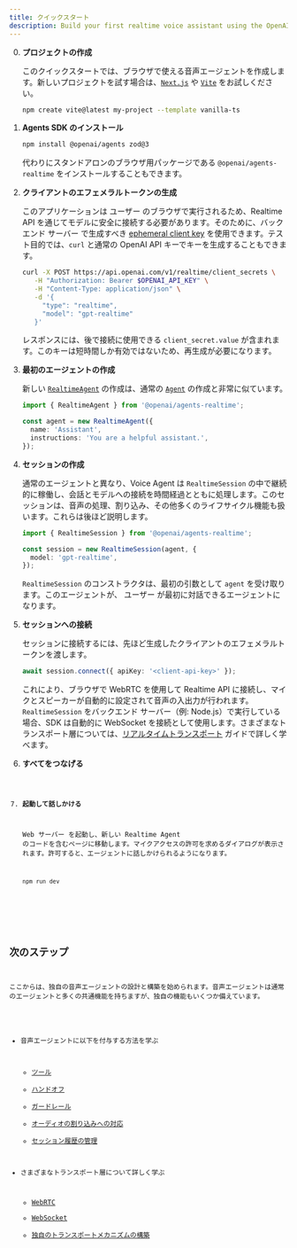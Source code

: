 ```yaml
---
title: クイックスタート
description: Build your first realtime voice assistant using the OpenAI Agents SDK in minutes.
---
```



<Steps>

0. **プロジェクトの作成**

   このクイックスタートでは、ブラウザで使える音声エージェントを作成します。新しいプロジェクトを試す場合は、[`Next.js`](https://nextjs.org/docs/getting-started/installation) や [`Vite`](https://vite.dev/guide/installation.html) をお試しください。

   ```bash
   npm create vite@latest my-project --template vanilla-ts
   ```

1. **Agents SDK のインストール**

   ```bash
   npm install @openai/agents zod@3
   ```

   代わりにスタンドアロンのブラウザ用パッケージである `@openai/agents-realtime` をインストールすることもできます。

2. **クライアントのエフェメラルトークンの生成**

   このアプリケーションは ユーザー のブラウザで実行されるため、Realtime API を通じてモデルに安全に接続する必要があります。そのために、バックエンド サーバー で生成すべき [ephemeral client key](https://platform.openai.com/docs/guides/realtime#creating-an-ephemeral-token) を使用できます。テスト目的では、`curl` と通常の OpenAI API キーでキーを生成することもできます。

   ```bash
   curl -X POST https://api.openai.com/v1/realtime/client_secrets \
      -H "Authorization: Bearer $OPENAI_API_KEY" \
      -H "Content-Type: application/json" \
      -d '{
        "type": "realtime",
        "model": "gpt-realtime"
      }'
   ```

   レスポンスには、後で接続に使用できる `client_secret.value` が含まれます。このキーは短時間しか有効ではないため、再生成が必要になります。

3. **最初のエージェントの作成**

   新しい [`RealtimeAgent`](/openai-agents-js/openai/agents-realtime/classes/realtimeagent/) の作成は、通常の [`Agent`](/openai-agents-js/ja/guides/agents) の作成と非常に似ています。

   ```typescript
   import { RealtimeAgent } from '@openai/agents-realtime';

   const agent = new RealtimeAgent({
     name: 'Assistant',
     instructions: 'You are a helpful assistant.',
   });
   ```

4. **セッションの作成**

   通常のエージェントと異なり、Voice Agent は `RealtimeSession` の中で継続的に稼働し、会話とモデルへの接続を時間経過とともに処理します。このセッションは、音声の処理、割り込み、その他多くのライフサイクル機能も扱います。これらは後ほど説明します。

   ```typescript
   import { RealtimeSession } from '@openai/agents-realtime';

   const session = new RealtimeSession(agent, {
     model: 'gpt-realtime',
   });
   ```

   `RealtimeSession` のコンストラクタは、最初の引数として `agent` を受け取ります。このエージェントが、 ユーザー が最初に対話できるエージェントになります。

5. **セッションへの接続**

   セッションに接続するには、先ほど生成したクライアントのエフェメラルトークンを渡します。

   ```typescript
   await session.connect({ apiKey: '<client-api-key>' });
   ```

   これにより、ブラウザで WebRTC を使用して Realtime API に接続し、マイクとスピーカーが自動的に設定されて音声の入出力が行われます。`RealtimeSession` をバックエンド サーバー（例: Node.js）で実行している場合、SDK は自動的に WebSocket を接続として使用します。さまざまなトランスポート層については、[リアルタイムトランスポート](/openai-agents-js/ja/guides/voice-agents/transport) ガイドで詳しく学べます。

6. **すべてをつなげる**

   <Code lang="typescript" code={helloWorldExample} />

7. **起動して話しかける**

   Web サーバー を起動し、新しい Realtime Agent のコードを含むページに移動します。マイクアクセスの許可を求めるダイアログが表示されます。許可すると、エージェントに話しかけられるようになります。

   ```bash
   npm run dev
   ```

</Steps>

## 次のステップ

ここからは、独自の音声エージェントの設計と構築を始められます。音声エージェントは通常のエージェントと多くの共通機能を持ちますが、独自の機能もいくつか備えています。

- 音声エージェントに以下を付与する方法を学ぶ
  - [ツール](/openai-agents-js/ja/guides/voice-agents/build#tools)
  - [ハンドオフ](/openai-agents-js/ja/guides/voice-agents/build#handoffs)
  - [ガードレール](/openai-agents-js/ja/guides/voice-agents/build#guardrails)
  - [オーディオの割り込みへの対応](/openai-agents-js/ja/guides/voice-agents/build#audio-interruptions)
  - [セッション履歴の管理](/openai-agents-js/ja/guides/voice-agents/build#session-history)

- さまざまなトランスポート層について詳しく学ぶ
  - [WebRTC](/openai-agents-js/ja/guides/voice-agents/transport#connecting-over-webrtc)
  - [WebSocket](/openai-agents-js/ja/guides/voice-agents/transport#connecting-over-websocket)
  - [独自のトランスポートメカニズムの構築](/openai-agents-js/ja/guides/voice-agents/transport#building-your-own-transport-mechanism)
